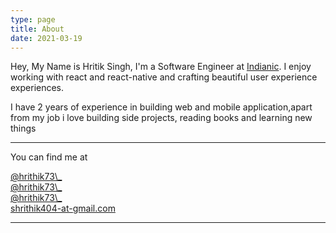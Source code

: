 ```yaml
---
type: page
title: About
date: 2021-03-19
---
```




<Avatar />

Hey, My Name is Hritik Singh, I'm a Software Engineer at <a href='https://indianic.com' target="_blank">Indianic</a>. I enjoy working with react and react-native and crafting beautiful user experience experiences.

I have 2 years of experience in building web and mobile application,apart from my job i love building side projects, reading books and learning new things

---

You can find me at

<div className='flex items-center gap-5'>
<div className="flex items-center gap-1">
  <X  size={20} />
  <a href='https://twitter.com/hrithik73_' target='_blank' className="text-sm">
    @hrithik73\_
  </a>
</div>

<div className='flex items-center gap-1'>
  <Github size={20} />
  <a href='https://github.com/hrithik73' target='_blank' className='text-sm'>
    @hrithik73\_
  </a>
</div>

<div className='flex items-center gap-1'>
  <Instagram size={18} />
  <a
    href='https://instagram.com/hrithik73_'
    target='_blank'
    className='text-sm'
  >
    @hrithik73\_
  </a>
</div>

<div className='flex items-center gap-1'>
  <Mail size={18} />
  <a href='mailto:shrithik404@gmail.com' target='_blank' className='text-sm'>
    shrithik404-at-gmail.com
  </a>
</div>

</div>

---
